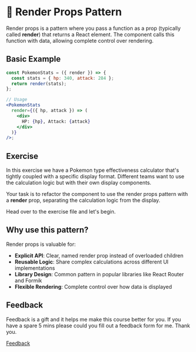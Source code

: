 
<Meta title="Lessons/🥈 Silver/🎨 Render Props Pattern/01-Lesson" />

# 🎨 Render Props Pattern

Render props is a pattern where you pass a function as a prop (typically called **render**) that returns a React element. The component calls this function with data, allowing complete control over rendering.

## Basic Example

```jsx
const PokemonStats = ({ render }) => {
  const stats = { hp: 340, attack: 284 };
  return render(stats);
};

// Usage
<PokemonStats
  render={({ hp, attack }) => (
    <div>
      HP: {hp}, Attack: {attack}
    </div>
  )}
/>;
```

## Exercise

In this exercise we have a Pokemon type effectiveness calculator that's tightly coupled with a specific display format. Different teams want to use the calculation logic but with their own display components.

Your task is to refactor the component to use the render props pattern with a **render** prop, separating the calculation logic from the display.

Head over to the exercise file and let's begin.

## Why use this pattern?

Render props is valuable for:

- **Explicit API**: Clear, named render prop instead of overloaded children
- **Reusable Logic**: Share complex calculations across different UI implementations
- **Library Design**: Common pattern in popular libraries like React Router and Formik
- **Flexible Rendering**: Complete control over how data is displayed

## Feedback

Feedback is a gift and it helps me make this course better for you. If you have a spare 5 mins please could you fill out a feedback form for me. Thank you.

[Feedback](https://github.com/code-mattclaffey/react-design-patterns/issues/new)
